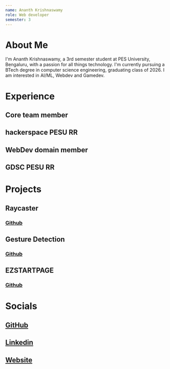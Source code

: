 ```yaml
---
name: Ananth Krishnaswamy
role: Web developer
semester: 3
---
```


# About Me
I'm Ananth Krishnaswamy, a 3rd semester student at PES University, Bengaluru, with a passion for all things technology. I'm currently pursuing a BTech degree in computer science engineering, graduating class of 2026. I am interested in AI/ML, Webdev and Gamedev.

# Experience

## **Core team member**
## hackerspace PESU RR

## **WebDev domain member**
## GDSC PESU RR

# Projects
## **Raycaster**
### [Github](https://github.com/ANANTH-SWAMY/raycaster)

## **Gesture Detection**
### [Github](https://github.com/ANANTH-SWAMY/NUMBER-DETECTION-WITH-MEDIAPIPE)

## **EZSTARTPAGE**
### [Github](https://github.com/ANANTH-SWAMY/custom-startpage-for-browser)

# Socials
## [GitHub](https://github.com/ANANTH-SWAMY)
## [Linkedin](https://www.linkedin.com/in/ananth-krishnaswamy)
## [Website](https://ananth/is-a.dev)

